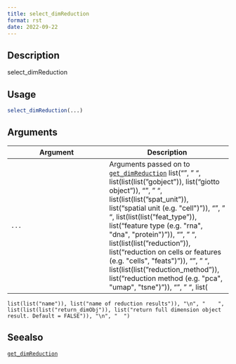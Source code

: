 ```yaml
--- 
title: select_dimReduction 
format: rst 
date: 2022-09-22 
--- 
```


## Description

select_dimReduction


## Usage

```r
select_dimReduction(...)
```


## Arguments

Argument      |Description
------------- |----------------
`...`     |      Arguments passed on to [`get_dimReduction`](#getdimreduction)   list("\n", "    ", list(list(list("gobject")), list("giotto object")), "\n", "    ", list(list(list("spat_unit")), list("spatial unit (e.g. \"cell\")")), "\n", "    ", list(list(list("feat_type")), list("feature type (e.g. \"rna\", \"dna\", \"protein\")")), "\n", "    ", list(list(list("reduction")), list("reduction on cells or features (e.g. \"cells\", \"feats\")")), "\n", "    ", list(list(list("reduction_method")), list("reduction method (e.g. \"pca\", \"umap\", \"tsne\")")), "\n", "    ", list(
    list(list("name")), list("name of reduction results")), "\n", "    ", list(list(list("return_dimObj")), list("return full dimension object result. Default = FALSE")), "\n", "  ")


## Seealso

[`get_dimReduction`](#getdimreduction)


